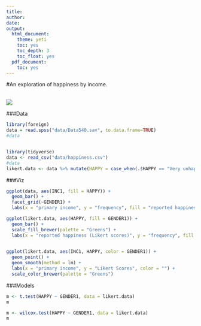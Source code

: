 ```yaml
---
title:
author: 
date: 
output:
  html_document:
    theme: yeti
    toc: yes
    toc_depth: 3
    toc_float: yes
  pdf_document:
    toc: yes
---
```

#An exploration of happiness by income.  
<br>

![](./mr-robot.jpg)

###Data
```r
library(foreign)
data = read.spss("data/Data540.sav", to.data.frame=TRUE)
#data


library(tidyverse)
data <- read_csv("data/happiness.csv")
#data
likert.data <- data %>% mutate(HAPPY = case_when(.$HAPPY == "Very unhappy" ~ 1, .$HAPPY == "Unhappy" ~ 2, .$HAPPY == "Mixed" ~ 3, .$HAPPY == "Happy" ~ 4, .$HAPPY == "Very happy" ~ 5))

```

###Viz
```r
ggplot(data, aes(INC1, fill = HAPPY)) +
  geom_bar() +
  facet_grid(~GENDER1) +
  labs(x = "primary income", y = "frequency", fill = "reported happiness")

ggplot(likert.data, aes(HAPPY, fill = GENDER1)) +
  geom_bar() + 
  scale_fill_brewer(palette = "Greens") +
  labs(x = "reported happiness (Likert scores)", y = "frequency", fill = "")
  

ggplot(likert.data, aes(INC1, HAPPY, color = GENDER1)) +
  geom_point() +
  geom_smooth(method = lm) +
  labs(x = "primary income", y = "Likert Scores", color = "") + 
  scale_color_brewer(palette = "Greens")


```

###Models
```r
m <- t.test(HAPPY ~ GENDER1, data = likert.data)
m

m <- wilcox.test(HAPPY ~ GENDER1, data = likert.data)
m

```